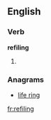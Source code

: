 ==English==

===Verb===
'''refiling'''
# {{present participle of|[[refile]]}}

===Anagrams===
* [[life ring#English|life ring]]

[[fr:refiling]]
